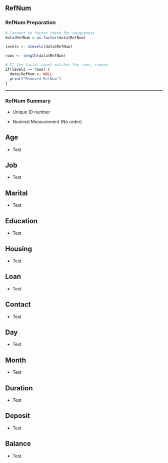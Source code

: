 ## RefNum {.unlisted .unnumbered}

### RefNum Preparation

```r

# Convert to factor check for uniqueness
data$RefNum = as.factor(data$RefNum)

levels <- nlevels(data$RefNum)

rows <- length(data$RefNum)

# If the factor count matches the rows, remove
if(levels == rows) {
  data$RefNum <- NULL
  print("Removed RefNum")
}
```

------------------------------------------------------------------------

### RefNum Summary

-   Unique ID number

-   Nominal Measurement (No order)

## Age {.unlisted .unnumbered}

-   Test

## Job {.unlisted .unnumbered}

-   Test

## Marital {.unlisted .unnumbered}

-   Test

## Education {.unlisted .unnumbered}

-   Test

## Housing {.unlisted .unnumbered}

-   Test

## Loan {.unlisted .unnumbered}

-   Test

## Contact {.unlisted .unnumbered}

-   Test

## Day {.unlisted .unnumbered}

-   Test

## Month {.unlisted .unnumbered}

-   Test

## Duration {.unlisted .unnumbered}

-   Test

## Deposit {.unlisted .unnumbered}

-   Test

## Balance {.unlisted .unnumbered}

-   Test
